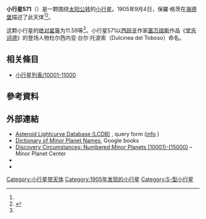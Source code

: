 {{Infobox planet
 | minorplanet     = yes
 | name            = 571 Dulcinea
 | background      = #D6D6D6
 | image = 
 | image_size      = 
 | caption         =
 | discovery_ref   =  <ref name="MPC-object" />
 | discoverer      = [[保羅·格茨|保羅·格茨]]
 | discovery_site  = [[海德堡|海德堡]]
 | discovered      = 1905年9月4日
 | mpc_name        = 571 Dulcinea
 | alt_names       = 571 Dulcinea
 | pronounced      = 
 | named_after     = <ref name="MPC-object" />
 | mp_category     = [[主帶小行星|主帶小行星]] <ref name="MPC-object" /><ref name="jpldata" />
 | orbit_ref       = <ref name="a">[http://ssd.jpl.nasa.gov/sbdb.cgi?sstr=571 571] {{Wayback|url=http://ssd.jpl.nasa.gov/sbdb.cgi?sstr=571 |date=20151227003614 }}，小行星數據庫瀏覽器（JPL Small-Body Database Browser）－[[美国国家航空航天局|美国国家航空航天局]]喷气推进实验室</ref>
 | epoch           = 2018-03-23.0（[[儒略日|JD]] 2458200.5）
 | uncertainty     = 0
 | observation_arc = 
 | aphelion = {{convert|2.997|AU|km|3|abbr=on|lk=out}}
 | perihelion      = {{convert|1.8217025|AU|km|3|abbr=on}}
 | semimajor       = 2.4094872
 | eccentricity    = 0.2439460
 | period          = 3.74[[儒略年|yr]]
 | mean_anomaly    = 3.27506[[度|°]]
 | mean_motion     = {{Deg2DMS|0.26352200|sup=ms}} / day
 | inclination     = 5.22775
 | asc_node        = 3.18804°
 | arg_peri        = 27.63120
 | mean_diameter   = 
 | rotation        = 
 | albedo          =
 | spectral_type   =
 | abs_magnitude   = 11.59<ref name="jpldata" />
}}
'''小行星571'''（{{lang-en|571 Dulcinea}}）是一颗围绕[[太阳|太阳]][[公转|公转]]的[[小行星|小行星]]。1905年9月4日，保羅·格茨在[[海德堡|海德堡]]描述了此天体<ref name="a" /><ref>{{cite news|title=小行星列表|url=http://cfa-www.harvard.edu/iau/lists/NumberedMPs.txt|accessdate=2018-10-19|newspaper=哈佛大学|archive-date=2008-05-17|archive-url=https://web.archive.org/web/20080517010638/http://cfa-www.harvard.edu/iau/lists/NumberedMPs.txt|dead-url=no}}</ref>。

这颗小行星的[[绝对星等|绝对星等]]为11.59等<ref name="a" />。小行星571以[[西班牙|西班牙]]作家[[塞万提斯|塞万提斯]]作品《[[堂吉诃德|堂吉诃德]]》的登场人物杜尔西内亚·台尔·托波索（Dulcinea del Toboso）命名。

== 相关條目 ==
*[[小行星列表/10001-11000|小行星列表/10001-11000]]

== 參考資料 ==
{{reflist|refs=

<ref name="jpldata">{{cite web
 |type         = 2018-01-26 last obs.
 |title        = JPL Small-Body Database Browser:571 Dulcinea-571 Dulcinea
 |url          = https://ssd.jpl.nasa.gov/sbdb.cgi?sstr=571
 |publisher    = [[Jet_Propulsion_Laboratory|Jet Propulsion Laboratory]]
 |accessdate   = 28 March 2018
 |archive-date = 2020-08-03
 |archive-url  = https://web.archive.org/web/20200803073530/https://ssd.jpl.nasa.gov/sbdb.cgi?sstr=571
 |dead-url     = no
}}</ref>

<ref name="MPC-object">{{cite web
  |title      = 571 Dulcinea
  |work      = Minor Planet Center
  |url      = https://www.minorplanetcenter.net/db_search/show_object?object_id=571
  |accessdate      = 28 March 2018
  |archive-date      = 2016-03-04
  |archive-url      = https://web.archive.org/web/20160304115810/http://minorplanetcenter.net/db_search/show_object?object_id=571
  |dead-url      = no
  }}</ref>

}}

==  外部連結 ==
* [http://www.minorplanet.info/PHP/lcdbsummaryquery.php Asteroid Lightcurve Database (LCDB)] {{Wayback|url=http://www.minorplanet.info/PHP/lcdbsummaryquery.php |date=20171210173955 }}, query form ([http://www.minorplanet.info/lightcurvedatabase.html info] {{Wayback|url=http://www.minorplanet.info/lightcurvedatabase.html |date=20171216050541 }})
* [https://books.google.com/books?id=aeAg1X7afOoC&pg Dictionary of Minor Planet Names], Google books
* [http://www.minorplanetcenter.net/iau/lists/NumberedMPs010001.html Discovery Circumstances: Numbered Minor Planets (10001)-(15000)] {{Wayback|url=http://www.minorplanetcenter.net/iau/lists/NumberedMPs010001.html |date=20180612162317 }} – Minor Planet Center
* {{AstDys|571}}
* {{JPL small body}}

{{Minor Planet Number|[[小行星570|小行星570]]|[[小行星572|小行星572]]}}
{{小天体}}

[[Category:小行星带天体|Category:小行星带天体]]
[[Category:1905年发现的小行星|Category:1905年发现的小行星]]
[[Category:S-型小行星|Category:S-型小行星]]